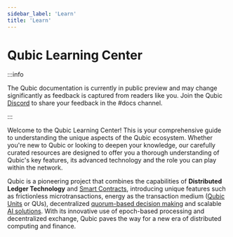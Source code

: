 ```yaml
---
sidebar_label: 'Learn'
title: 'Learn'
---
```


# Qubic Learning Center


:::info

The Qubic documentation is currently in public preview and may change significantly as feedback is captured from readers like you. Join the Qubic [Discord](https://discord.gg/2vDMR8m) to share your feedback in the #docs channel.

:::

Welcome to the Qubic Learning Center! This is your comprehensive guide to understanding the unique aspects of the Qubic ecosystem. Whether you're new to Qubic or looking to deepen your knowledge, our carefully curated resources are designed to offer you a thorough understanding of Qubic's key features, its advanced technology and the role you can play within the network. 

Qubic is a pioneering project that combines the capabilities of **Distributed Ledger Technology** and [Smart Contracts](/learn/smart-contracts), introducing unique features such as frictionless microtransactions, energy as the transaction medium ([Qubic Units](/learn/tokenomics) or QUs), decentralized [quorum-based decision making](/learn/quorum) and scalable [AI solutions](/learn/upow). With its innovative use of epoch-based processing and decentralized exchange, Qubic paves the way for a new era of distributed computing and finance.

<div style={{ display: 'grid', gridTemplateColumns: 'repeat(auto-fit, minmax(250px, 1fr))', gap: '16px' }}>
  <Card
    title="$QUBIC"
    description="Understand the core unit of the Qubic ecosystem. Understand $QUBIC , its role in transactions and how it facilitate value transfer across the network."
    imageUrl="/img/quorum.png"
    href="/learn/tokenomics"
  />
  <Card
    title="Useful Proof of Work"
    description="Discover the unique consensus algorithm of Qubic. Learn how UPoW secures the network and provides computational power for beneficial purposes."
    imageUrl="/img/computor.png"
    href="/learn/upow"
  />
  <Card
    title="Quorum"
    description="Get to know the democratic governance model of Qubic. Explore how decisions are made and the community's collective wisdom drives the network's evolution."
    imageUrl="/img/quorum.png"
    href="/learn/quorum"
  />
  <Card
    title="Computor"
    description="Uncover the role of Computors, the powerful nodes that support Qubic. Learn about their responsibilities and their contribution to maintaining the network's health and integrity."
    imageUrl="/img/computor.png"
    href="/learn/nodes"
  />
</div>
